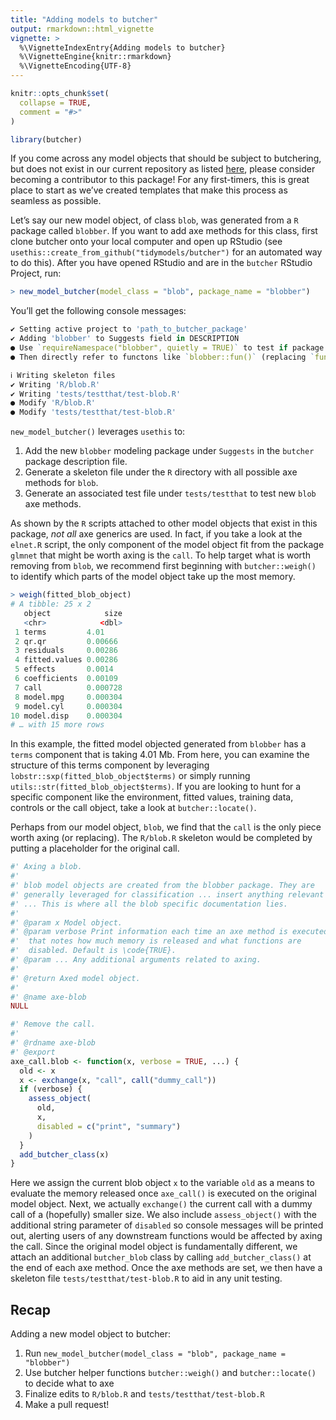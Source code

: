 ```yaml
---
title: "Adding models to butcher"
output: rmarkdown::html_vignette
vignette: >
  %\VignetteIndexEntry{Adding models to butcher}
  %\VignetteEngine{knitr::rmarkdown}
  %\VignetteEncoding{UTF-8}
---
```


```r
knitr::opts_chunk$set(
  collapse = TRUE,
  comment = "#>"
)
```

```r
library(butcher)
```

If you come across any model objects that should be subject to butchering, but does not exist in our current repository as listed [here](https://www.tidymodels.org/find/parsnip/), please consider becoming a contributor to this package! For any first-timers, this is great place to start as we've created templates that make this process as seamless as possible. 

Let's say our new model object, of class `blob`, was generated from a `R` package called `blobber`. If you want to add axe methods for this class, first clone butcher onto your local computer and open up RStudio (see `usethis::create_from_github("tidymodels/butcher")` for an automated way to do this). After you have opened RStudio and are in the `butcher` RStudio Project, run: 

```r
> new_model_butcher(model_class = "blob", package_name = "blobber")
```

You'll get the following console messages:

```r
✔ Setting active project to 'path_to_butcher_package'
✔ Adding 'blobber' to Suggests field in DESCRIPTION
● Use `requireNamespace("blobber", quietly = TRUE)` to test if package is installed
● Then directly refer to functons like `blobber::fun()` (replacing `fun()`).

ℹ Writing skeleton files
✔ Writing 'R/blob.R'
✔ Writing 'tests/testthat/test-blob.R'
● Modify 'R/blob.R'
● Modify 'tests/testthat/test-blob.R'
```

`new_model_butcher()` leverages `usethis` to: 

1. Add the new `blobber` modeling package under `Suggests` in the `butcher` package description file.
2. Generate a skeleton file under the `R` directory with all possible axe methods for `blob`.
3. Generate an associated test file under `tests/testthat` to test new `blob` axe methods.

As shown by the `R` scripts attached to other model objects that exist in this package, *not all* axe generics are used. In fact, if you take a look at the `elnet.R` script, the only component of the model object fit from the package `glmnet` that might be worth axing is the `call`. To help target what is worth removing from `blob`, we recommend first beginning with `butcher::weigh()` to identify which parts of the model object take up the most memory.

```r
> weigh(fitted_blob_object)
# A tibble: 25 x 2
   object            size
   <chr>            <dbl>
 1 terms         4.01    
 2 qr.qr         0.00666 
 3 residuals     0.00286 
 4 fitted.values 0.00286 
 5 effects       0.0014  
 6 coefficients  0.00109 
 7 call          0.000728
 8 model.mpg     0.000304
 9 model.cyl     0.000304
10 model.disp    0.000304
# … with 15 more rows
```

In this example, the fitted model objected generated from `blobber` has a `terms` component that is taking 4.01 Mb. From here, you can examine the structure of this terms component by leveraging `lobstr::sxp(fitted_blob_object$terms)` or simply running `utils::str(fitted_blob_object$terms)`. If you are looking to hunt for a specific component like the environment, fitted values, training data, controls or the call object, take a look at `butcher::locate()`. 

Perhaps from our model object, `blob`, we find that the `call` is the only piece worth axing (or replacing). The `R/blob.R` skeleton would be completed by putting a placeholder for the original call. 

```r
#' Axing a blob.
#'
#' blob model objects are created from the blobber package. They are
#' generally leveraged for classification ... insert anything relevant 
#' ... This is where all the blob specific documentation lies.
#'
#' @param x Model object.
#' @param verbose Print information each time an axe method is executed
#'  that notes how much memory is released and what functions are
#'  disabled. Default is \code{TRUE}.
#' @param ... Any additional arguments related to axing.
#'
#' @return Axed model object.
#'
#' @name axe-blob
NULL

#' Remove the call.
#'
#' @rdname axe-blob
#' @export
axe_call.blob <- function(x, verbose = TRUE, ...) {
  old <- x
  x <- exchange(x, "call", call("dummy_call"))
  if (verbose) {
    assess_object(
      old, 
      x,
      disabled = c("print", "summary")
    )
  }
  add_butcher_class(x)
}
```

Here we assign the current blob object `x` to the variable `old` as a means to evaluate the memory released once `axe_call()` is executed on the original model object. Next, we actually `exchange()` the current call with a dummy call of a (hopefully) smaller size. We also include `assess_object()` with the additional string parameter of `disabled` so console messages will be printed out, alerting users of any downstream functions would be affected by axing the call. Since the original model object is fundamentally different, we attach an additional `butcher_blob` class by calling `add_butcher_class()` at the end of each axe method. Once the axe methods are set, we then have a skeleton file `tests/testthat/test-blob.R` to aid in any unit testing. 

## Recap

Adding a new model object to butcher:

1) Run `new_model_butcher(model_class = "blob", package_name = "blobber")`
2) Use butcher helper functions `butcher::weigh()` and `butcher::locate()` to decide what to axe
3) Finalize edits to `R/blob.R` and `tests/testthat/test-blob.R` 
4) Make a pull request! 

